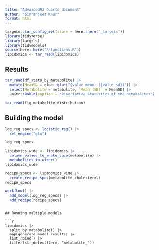 ```yaml
---
title: "AdvancedR3 Quarto document"
author: "Simranjeet Kaur"
format: html
---
```


```r
targets::tar_config_set(store = here::here("_targets"))
library(tidyverse)
library(targets)
library(tidymodels)
source(here::here("R/functions.R"))
lipidomics <- tar_read(lipidomics)
```

## Results

```r
tar_read(df_stats_by_metabolite) |>
  mutate(MeanSD = glue::glue("{value_mean} ({value_sd})")) |>
  select(Metabolite = metabolite, `Mean (SD)` = MeanSD) |>
  knitr::kable(caption = "Descriptive Statistics of the Metabolites")
```

```r
tar_read(fig_metabolite_distribution)
```

## Building the model

```r
log_reg_specs <- logistic_reg() |>
  set_engine("glm")

log_reg_specs
```

```r
lipidomics_wide <- lipidomics |>
  column_values_to_snake_case(metabolite) |>
  metabolites_to_wider()
lipidomics_wide
```

```r
recipe_specs <- lipidomics_wide |>
  create_recipe_spec(metabolite_cholesterol)
recipe_specs
```

```r
workflow() |>
  add_model(log_reg_specs) |>
  add_recipe(recipe_specs)
```

```

## Running multiple models

```r
lipidomics |>
  split_by_metabolite() |>
  map(generate_model_results) |>
  list_rbind() |>
  filter(str_detect(term, "metabolite_"))
```
